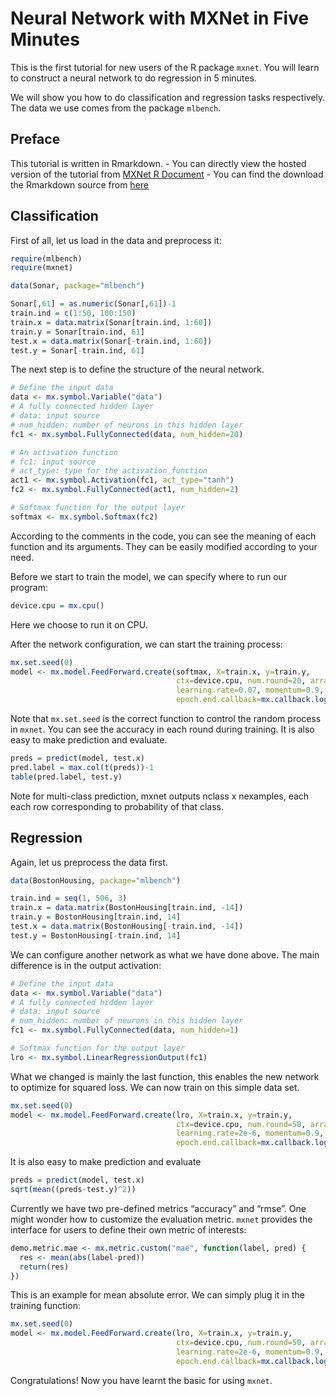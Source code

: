 Neural Network with MXNet in Five Minutes
=============================================

This is the first tutorial for new users of the R package `mxnet`. You will learn to construct a neural network to do regression in 5 minutes.

We will show you how to do classification and regression tasks respectively. The data we use comes from the package `mlbench`.

Preface
-------
This tutorial is written in Rmarkdown.
- You can directly view the hosted version of the tutorial from [MXNet R Document](http://mxnet.readthedocs.org/en/latest/R-package/fiveMinutesNeuralNetwork.html)
- You can find the download the Rmarkdown source from [here](https://github.com/dmlc/mxnet/blob/master/R-package/vignettes/fiveMinutesNeuralNetwork.Rmd)

## Classification

First of all, let us load in the data and preprocess it:

```r
require(mlbench)
require(mxnet)

data(Sonar, package="mlbench")

Sonar[,61] = as.numeric(Sonar[,61])-1
train.ind = c(1:50, 100:150)
train.x = data.matrix(Sonar[train.ind, 1:60])
train.y = Sonar[train.ind, 61]
test.x = data.matrix(Sonar[-train.ind, 1:60])
test.y = Sonar[-train.ind, 61]
```

The next step is to define the structure of the neural network.

```r
# Define the input data
data <- mx.symbol.Variable("data")
# A fully connected hidden layer
# data: input source
# num_hidden: number of neurons in this hidden layer
fc1 <- mx.symbol.FullyConnected(data, num_hidden=20)

# An activation function
# fc1: input source
# act_type: type for the activation function
act1 <- mx.symbol.Activation(fc1, act_type="tanh")
fc2 <- mx.symbol.FullyConnected(act1, num_hidden=2)

# Softmax function for the output layer
softmax <- mx.symbol.Softmax(fc2)
```

According to the comments in the code, you can see the meaning of each function and its arguments. They can be easily modified according to your need.

Before we start to train the model, we can specify where to run our program:

```r
device.cpu = mx.cpu()
```

Here we choose to run it on CPU.

After the network configuration, we can start the training process:

```r
mx.set.seed(0)
model <- mx.model.FeedForward.create(softmax, X=train.x, y=train.y,
                                     ctx=device.cpu, num.round=20, array.batch.size=15,
                                     learning.rate=0.07, momentum=0.9, eval.metric=mx.metric.accuracy,
                                     epoch.end.callback=mx.callback.log.train.metric(100))
```

Note that `mx.set.seed` is the correct function to control the random process in `mxnet`. You can see the accuracy in each round during training. It is also easy to make prediction and evaluate.

```r
preds = predict(model, test.x)
pred.label = max.col(t(preds))-1
table(pred.label, test.y)
```

Note for multi-class prediction, mxnet outputs nclass x nexamples, each each row corresponding to probability of that class.

## Regression

Again, let us preprocess the data first.

```r
data(BostonHousing, package="mlbench")

train.ind = seq(1, 506, 3)
train.x = data.matrix(BostonHousing[train.ind, -14])
train.y = BostonHousing[train.ind, 14]
test.x = data.matrix(BostonHousing[-train.ind, -14])
test.y = BostonHousing[-train.ind, 14]
```

We can configure another network as what we have done above. The main difference is in the output activation:

```r
# Define the input data
data <- mx.symbol.Variable("data")
# A fully connected hidden layer
# data: input source
# num_hidden: number of neurons in this hidden layer
fc1 <- mx.symbol.FullyConnected(data, num_hidden=1)

# Softmax function for the output layer
lro <- mx.symbol.LinearRegressionOutput(fc1)
```

What we changed is mainly the last function, this enables the new network to optimize for squared loss. We can now train on this simple data set.

```r
mx.set.seed(0)
model <- mx.model.FeedForward.create(lro, X=train.x, y=train.y,
                                     ctx=device.cpu, num.round=50, array.batch.size=20,
                                     learning.rate=2e-6, momentum=0.9, eval.metric=mx.metric.rmse,
                                     epoch.end.callback=mx.callback.log.train.metric(100))
```

It is also easy to make prediction and evaluate

```r
preds = predict(model, test.x)
sqrt(mean((preds-test.y)^2))
```

Currently we have two pre-defined metrics "accuracy" and "rmse". One might wonder how to customize the evaluation metric. `mxnet` provides the interface for users to define their own metric of interests:

```r
demo.metric.mae <- mx.metric.custom("mae", function(label, pred) {
  res <- mean(abs(label-pred))
  return(res)
})
```

This is an example for mean absolute error. We can simply plug it in the training function:

```r
mx.set.seed(0)
model <- mx.model.FeedForward.create(lro, X=train.x, y=train.y,
                                     ctx=device.cpu, num.round=50, array.batch.size=20,
                                     learning.rate=2e-6, momentum=0.9, eval.metric=demo.metric.mae,
                                     epoch.end.callback=mx.callback.log.train.metric(100))
```

Congratulations! Now you have learnt the basic for using `mxnet`.


